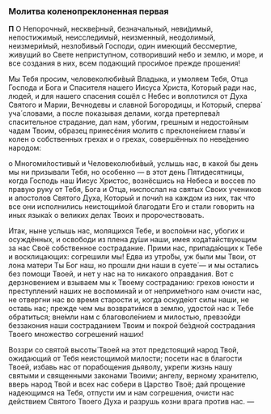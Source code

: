 ### Молитва коленопреклоненная первая

**П** О Непорочный, нескве́рный, безначальный, неви́димый, непостижимый, неисследимый, неизменный,  неодолимый, неизмери́мый,  незло́бивый Господи, один имеющий бессмертие, живущий во Свете неприступном, сотворивший небо и землю, и море, и все создания в них, всем подающий проси́мое прежде прошения!

Мы Тебя просим, человеколюби́вый Владыка, и умоляем Тебя, Отца Господа и Бога и Спасителя нашего Иисуса Христа, Который ради нас, людей, и для нашего спасения сошёл с Небес и воплотился от Духа Святого и Марии, Вечнодевы и славной Богородицы, и Который, сперва́ уча́ словами, а после показывая делами, когда претерпева́л спасительное страдание, дал нам, убогим, грешным и недостойным чадам Твоим, образец  принесéния молитв с преклоне́нием главы́ и колен о собственных грехах и о грехах, совершённых по неве́дению народом:

o Многоми́лостивый и Человеколюби́вый, услышь нас, в какой бы день мы ни призывали Тебя, но особенно — в этот день Пятидесятницы, когда Господь наш Иисус Христос, вознёсшись на Небеса и воссев по правую руку от Тебя, Бога и Отца, ниспослал на святых Своих учеников и апостолов Святого Духа, Который и почи́л на каждом из них, так что все они исполнились неистощи́мой благодати Его и стали говорить на иных языка́х o великих делах Твоих и пророчествовать.

Итак, ныне услышь нас, молящихся Тебе, и воспо́мни нас, убогих и осуждённых, и освободи из плена ду́ши наши, имея хода́тайствующим за нас Своё собственное сострадание. Прими нас, припада́ющих к Тебе и восклицающих: согрешили мы! Едва из утро́бы, уж были мы Твои, от лона матери Ты Бог наш, но прошли дни наши в суете́ — и мы остались без помощи Твоей, и нет у нас на то никакого оправдания. Вот с дерзновением и взываем мы к Твоему состраданию: грехов юности и преступлений наших не воспомина́й и от неприме́тного нам очисти нас, не отвергни нас во время старости и, когда оскуде́ют силы наши, не оставь нас; прежде чем мы возврати́мся в землю, удостой нас к Тебе обратиться; вне́мли нам с благоволе́нием и милостью, превзойди беззакония наши состраданием Твоим и покрой бе́здной сострадания Твоего множество согрешений наших!

Воззри со святой высоты́ Твоей на этот предстоящий народ Твой, ожидающий от Тебя неистощимой милости; посети нас в благости Твоей, избавь нас от порабощения дьяволу, укрепи жизнь нашу святыми и священными законами Твоими; ангелу, верному хранителю, вверь народ Твой и всех нас собери в Царство Твоё; дай прощение надеющимся на Тебя, отпусти им и нам согрешения, очисти нас действием Святого Твоего Духа и разрушь козни врага против нас. —

